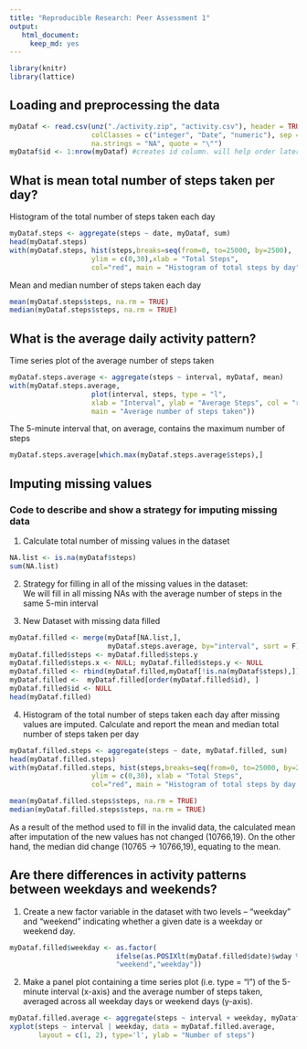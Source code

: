 ```yaml
---
title: "Reproducible Research: Peer Assessment 1"
output: 
   html_document:
     keep_md: yes
---
```


```r
library(knitr)
library(lattice)
```

## Loading and preprocessing the data

```r
myDataf <- read.csv(unz("./activity.zip", "activity.csv"), header = TRUE,
                    colClasses = c("integer", "Date", "numeric"), sep = ",",
                    na.strings = "NA", quote = "\"")
myDataf$id <- 1:nrow(myDataf) #creates id column. will help order later
```

## What is mean total number of steps taken per day?

Histogram of the total number of steps taken each day

```r
myDataf.steps <- aggregate(steps ~ date, myDataf, sum)
head(myDataf.steps)
with(myDataf.steps, hist(steps,breaks=seq(from=0, to=25000, by=2500),
                    ylim = c(0,30),xlab = "Total Steps",
                    col="red", main = "Histogram of total steps by day"))
```

Mean and median number of steps taken each day
```r
mean(myDataf.steps$steps, na.rm = TRUE)
median(myDataf.steps$steps, na.rm = TRUE)
```

## What is the average daily activity pattern?

Time series plot of the average number of steps taken
```r
myDataf.steps.average <- aggregate(steps ~ interval, myDataf, mean)
with(myDataf.steps.average, 
                    plot(interval, steps, type = "l",
                    xlab = "Interval", ylab = "Average Steps", col = "red",
                    main = "Average number of steps taken"))
```

The 5-minute interval that, on average, contains the maximum number of steps
```r
myDataf.steps.average[which.max(myDataf.steps.average$steps),]
```


## Imputing missing values

### Code to describe and show a strategy for imputing missing data  
1. Calculate total number of missing values in the dataset 
```r
NA.list <- is.na(myDataf$steps)
sum(NA.list)
```

2. Strategy for filling in all of the missing values in the dataset:  
We will fill in all missing NAs with the average number of steps in the same 5-min interval

3. New Dataset with missing data filled

```r
myDataf.filled <- merge(myDataf[NA.list,], 
                        myDataf.steps.average, by="interval", sort = F) #adds means column 2 NAs subset
myDataf.filled$steps <- myDataf.filled$steps.y                          #adds new value to NAs
myDataf.filled$steps.x <- NULL; myDataf.filled$steps.y <- NULL          #drops extra columns
myDataf.filled <- rbind(myDataf.filled,myDataf[!is.na(myDataf$steps),]) #adds non NAs entries
myDataf.filled <-  myDataf.filled[order(myDataf.filled$id), ]           #re-order
myDataf.filled$id <- NULL                                               #drops id column
head(myDataf.filled)                                                    #shows new data
```

4. Histogram of the total number of steps taken each day after missing values are imputed. Calculate and report the mean and median total number of steps taken per day
```r
myDataf.filled.steps <- aggregate(steps ~ date, myDataf.filled, sum)
head(myDataf.filled.steps)
with(myDataf.filled.steps, hist(steps,breaks=seq(from=0, to=25000, by=2500),
                    ylim = c(0,30), xlab = "Total Steps",
                    col="red", main = "Histogram of total steps by day (Missing Values Imputed)"))
```
```r
mean(myDataf.filled.steps$steps, na.rm = TRUE)
median(myDataf.filled.steps$steps, na.rm = TRUE)
```
 As a result of the method used to fill in the invalid data, the calculated mean after imputation of the new values has not changed (10766,19). On the other hand, the median did change (10765 -> 10766,19), equating to the mean.
 
## Are there differences in activity patterns between weekdays and weekends?

1. Create a new factor variable in the dataset with two levels – “weekday” and “weekend” indicating whether a given date is a weekday or weekend day.

```r
myDataf.filled$weekday <- as.factor(
                          ifelse(as.POSIXlt(myDataf.filled$date)$wday %in% c(0,6),
                          "weekend","weekday"))
```

2. Make a panel plot containing a time series plot (i.e. type = "l") of the 5-minute interval (x-axis) and the average number of steps taken, averaged across all weekday days or weekend days (y-axis).

```r
myDataf.filled.average <- aggregate(steps ~ interval + weekday, myDataf.filled, mean)
xyplot(steps ~ interval | weekday, data = myDataf.filled.average, 
       layout = c(1, 2), type='l', ylab = "Number of steps")
```

